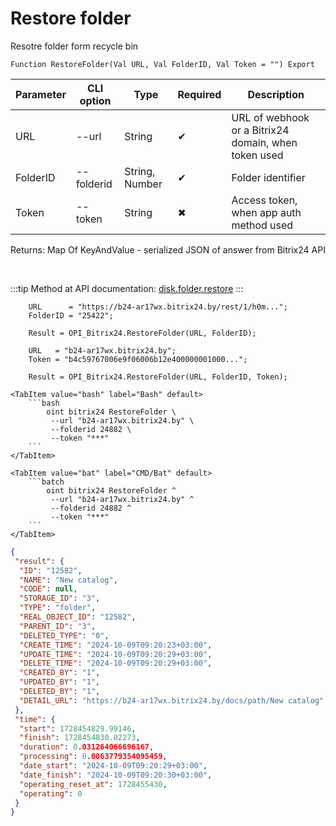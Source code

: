 ﻿---
sidebar_position: 9
---


# Restore folder
 Resotre folder form recycle bin



`Function RestoreFolder(Val URL, Val FolderID, Val Token = "") Export`

  | Parameter | CLI option | Type | Required | Description |
  |-|-|-|-|-|
  | URL | --url | String | &#x2714; | URL of webhook or a Bitrix24 domain, when token used |
  | FolderID | --folderid | String, Number | &#x2714; | Folder identifier |
  | Token | --token | String | &#x2716; | Access token, when app auth method used |

  
  Returns:  Map Of KeyAndValue - serialized JSON of answer from Bitrix24 API

<br/>

:::tip
Method at API documentation: [disk.folder.restore](https://dev.1c-bitrix.ru/rest_help/disk/folder/disk_folder_restore.php)
:::
<br/>



```bsl title="1C:Enterprise/OneScript code example"
    URL      = "https://b24-ar17wx.bitrix24.by/rest/1/h0m...";
    FolderID = "25422";

    Result = OPI_Bitrix24.RestoreFolder(URL, FolderID);

    URL   = "b24-ar17wx.bitrix24.by";
    Token = "b4c59767006e9f06006b12e400000001000...";

    Result = OPI_Bitrix24.RestoreFolder(URL, FolderID, Token);
```
 

 <Tabs>
  
    <TabItem value="bash" label="Bash" default>
        ```bash
            oint bitrix24 RestoreFolder \
             --url "b24-ar17wx.bitrix24.by" \
             --folderid 24882 \
             --token "***"
        ```
    </TabItem>
  
    <TabItem value="bat" label="CMD/Bat" default>
        ```batch
            oint bitrix24 RestoreFolder ^
             --url "b24-ar17wx.bitrix24.by" ^
             --folderid 24882 ^
             --token "***"
        ```
    </TabItem>
</Tabs>


```json title="Result"
{
 "result": {
  "ID": "12582",
  "NAME": "New catalog",
  "CODE": null,
  "STORAGE_ID": "3",
  "TYPE": "folder",
  "REAL_OBJECT_ID": "12582",
  "PARENT_ID": "3",
  "DELETED_TYPE": "0",
  "CREATE_TIME": "2024-10-09T09:20:23+03:00",
  "UPDATE_TIME": "2024-10-09T09:20:29+03:00",
  "DELETE_TIME": "2024-10-09T09:20:29+03:00",
  "CREATED_BY": "1",
  "UPDATED_BY": "1",
  "DELETED_BY": "1",
  "DETAIL_URL": "https://b24-ar17wx.bitrix24.by/docs/path/New catalog"
 },
 "time": {
  "start": 1728454829.99146,
  "finish": 1728454830.02273,
  "duration": 0.031264066696167,
  "processing": 0.0063779354095459,
  "date_start": "2024-10-09T09:20:29+03:00",
  "date_finish": "2024-10-09T09:20:30+03:00",
  "operating_reset_at": 1728455430,
  "operating": 0
 }
}
```
